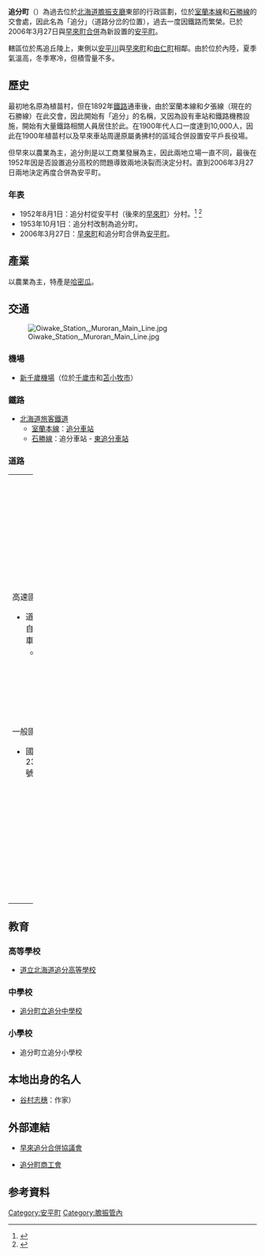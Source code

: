 {{日本町村 (廢除)
| 自治體名=追分
| 町村=町
| 町村章=
| 日文原名=追分町
| 平假名=おいわけちょう
| 羅馬字拼音=Oiwake-chō
| 廢除時間=2006年3月27日
| 廢除理由=[[新設合併|新設合併]]
| 廢除時處置=[[早來町|早來町]]、'''追分町''' → [[安平町|安平町]]
| 現在自治體=安平町
| 都道府縣=北海道
| 支廳=膽振支廳
| 郡=勇拂郡
| 編號=01580-6
| 面積=82.52
| 邊界未定=
| 人口=3,962
| 統計時間=2005年12月31日
| 自治體=[[早來町|早來町]]、[[由仁町|由仁町]]、[[千歲市|千歲市]]
| 樹=[[日本白樺|日本白樺]]
| 花=[[蝦夷櫻|蝦夷櫻]]、[[萬壽菊|萬壽菊]]
| 其他象徵物=町獸
| 其他象徵=[[蝦夷鹿|蝦夷鹿]]
| 郵遞區號=059-1911
| 所在地=勇拂郡追分町本町6丁目54番地
| 電話號碼=145-25-2411
| 外部連結=
| 經度=
| 緯度=
| 地圖=
| 註記=
}}
'''追分町'''（{{jpn|j=追分町|hg=おいわけちょう|rm=Oiwake chō|f=y}}）為過去位於[[北海道|北海道]][[膽振支廳|膽振支廳]]東部的行政區劃，位於[[室蘭本線|室蘭本線]]和[[石勝線|石勝線]]的交會處，因此名為「追分」（道路分岔的位置），過去一度因鐵路而繁榮。已於2006年3月27日與[[早來町|早來町]][[市町村合併|合併]]為新設置的[[安平町|安平町]]。

轄區位於馬追丘陵上，東側以[[安平川|安平川]]與[[早來町|早來町]]和[[由仁町|由仁町]]相鄰。由於位於內陸，夏季氣溫高，冬季寒冷，但積雪量不多。

==歷史==
最初地名原為植苗村，但在1892年[[鐵路|鐵路]]通車後，由於室蘭本線和夕張線（現在的石勝線）在此交會，因此開始有「追分」的名稱，又因為設有車站和鐵路機務設施，開始有大量鐵路相關人員居住於此。在1900年代人口一度達到10,000人，因此在1900年植苗村以及早來車站周邊原屬勇拂村的區域合併設置安平戶長役場。

但早來以農業為主，追分則是以工商業發展為主，因此兩地立場一直不同，最後在1952年因是否設置追分高校的問題導致兩地決裂而決定分村。直到2006年3月27日兩地決定再度合併為安平町。
===年表===
*1952年8月1日：追分村從安平村（後來的[[早來町|早來町]]）分村。<ref>{{Cite web| publisher=安平町公所| title=新町的概況| url=http://www.town.abira.lg.jp/newtownproject/project_2.php| accessdate=2007年12月4日| language=ja}}</ref> <ref>{{Cite web| url=http://homepage1.nifty.com/ishato/tiri/sityoson/01hokkai/01_hokkai11.htm#osima| title=市町村的變遷 - 北海道［道央・道南］| publisher=ISSIE| accessdate=2008年4月5日| language=ja| deadurl=yes| archiveurl=https://web.archive.org/web/20090930122953/http://homepage1.nifty.com/ishato/tiri/sityoson/01hokkai/01_hokkai11.htm#osima| archivedate=2009年9月30日}}</ref>
*1953年10月1日：追分村改制為追分町。
*2006年3月27日：[[早來町|早來町]]和追分町合併為[[安平町|安平町]]。

==產業==
以農業為主，特產是[[哈密瓜|哈密瓜]]。

==交通==
[[File:Oiwake_Station,_Muroran_Main_Line.jpg|thumb]]
===機場===
*[[新千歲機場|新千歲機場]]（位於[[千歲市|千歲市]]和[[苫小牧市|苫小牧市]]）

===鐵路===
*[[北海道旅客鐵道|北海道旅客鐵道]]
**[[室蘭本線|室蘭本線]]：[[追分車站_(北海道)|追分車站]]
**[[石勝線|石勝線]]：追分車站 - [[東追分車站|東追分車站]]

===道路===

{| width="100%"
|-----
| valign="top" width="50%" |
;高速國道
*道東自動車道
**追分町交流道
;一般國道
*國道234號
| valign="top" |
;[[都道府縣道|道道]]
*北海道道226號舞鶴追分線
*北海道道290號追分停車場線
*北海道道462號川端追分線
|}

==教育==
===高等學校===
* [http://www.oiwake.hokkaido-c.ed.jp/ 道立北海道追分高等學校]

===中學校===
* [https://web.archive.org/web/20071113214328/http://www.town.abira.lg.jp/town/jhs/ 追分町立追分中學校]

===小學校===
* 追分町立追分小學校

==本地出身的名人==
* [[谷村志穗|谷村志穗]]：作家）

==外部連結==
* {{Ja icon}}[https://web.archive.org/web/20071212015243/http://www.town.abira.lg.jp//gappei/ 早來追分合併協議會]
* {{Ja icon}}[https://web.archive.org/web/20080502181645/http://www1.ocn.ne.jp/~oiwake-s/ 追分町商工會]

==参考資料==
<div class="references-small">
<references />
</div>

{{膽振支廳}}
{{Authority control}}

[[Category:安平町|Category:安平町]]
[[Category:膽振管內|Category:膽振管內]]